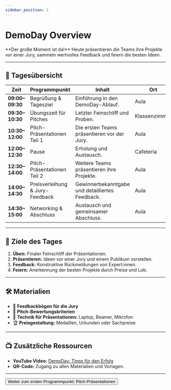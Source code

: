 ```yaml
---
sidebar_position: 1
---
```


# DemoDay Overview

<Admonition type="info" icon="🏆">
  **Der große Moment ist da!**  
  Heute präsentieren die Teams ihre Projekte vor einer Jury, sammeln wertvolles Feedback und feiern die besten Ideen.
</Admonition>

---

## 🎯 **Tagesübersicht**

| **Zeit**      | **Programmpunkt**                 | **Inhalt**                                           | **Ort**          |
|---------------|-----------------------------------|-----------------------------------------------------|------------------|
| **09:00–09:30** | Begrüßung & Tagesziel            | Einführung in den DemoDay-Ablauf.                   | Aula             |
| **09:30–10:30** | Übungszeit für Pitches           | Letzter Feinschliff und Proben.                     | Klassenzimmer    |
| **10:30–12:00** | Pitch-Präsentationen Teil 1      | Die ersten Teams präsentieren vor der Jury.         | Aula             |
| **12:00–12:30** | Pause                            | Erholung und Austausch.                             | Cafeteria        |
| **12:30–14:00** | Pitch-Präsentationen Teil 2      | Weitere Teams präsentieren ihre Projekte.           | Aula             |
| **14:00–14:30** | Preisverleihung & Jury-Feedback  | Gewinnerbekanntgabe und detailliertes Feedback.     | Aula             |
| **14:30–15:00** | Networking & Abschluss           | Austausch und gemeinsamer Abschluss.                | Aula             |

---

## 🎯 **Ziele des Tages**

1. **Üben:** Finaler Feinschliff der Präsentationen.  
2. **Präsentieren:** Ideen vor einer Jury und einem Publikum vorstellen.  
3. **Feedback:** Konstruktive Rückmeldungen von Expert:innen.  
4. **Feiern:** Anerkennung der besten Projekte durch Preise und Lob.  

---

## 🛠️ **Materialien**

- 📝 **Feedbackbögen für die Jury**  
- 📄 **Pitch-Bewertungskriterien**  
- 🎤 **Technik für Präsentationen:** Laptop, Beamer, Mikrofon  
- 🏆 **Preisgestaltung:** Medaillen, Urkunden oder Sachpreise  

---

## 📺 **Zusätzliche Ressourcen**

- **YouTube Video:** [DemoDay: Tipps für den Erfolg](https://www.youtube.com/watch?v=example)  
- **QR-Code:** Zugang zu allen Materialien und Vorlagen.  

---

<Button destination="/roadmap/docs/startup-basics/yfn-school/day5/pitch-final">
  Weiter zum ersten Programmpunkt: Pitch-Präsentationen
</Button>
